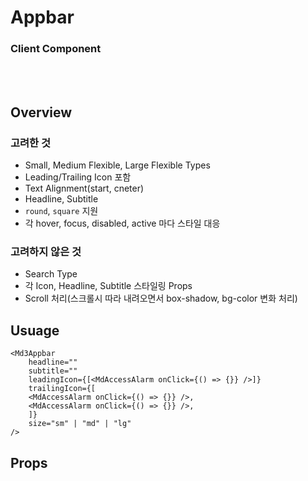 
<Meta of={Md3Appbar} />

# Appbar

### Client Component

<br/>
<br/>

## Overview


<div style={{ display: "flex", gap: "32px", justifyContent: "space-between" }}>
  <div style={{ flex: 1 }}>
    <h3>고려한 것</h3>
    <ul>
      <li>Small, Medium Flexible, Large Flexible Types</li>
      <li>Leading/Trailing Icon 포함</li>
      <li>Text Alignment(start, cneter)</li>
      <li>Headline, Subtitle</li>
      <li><code>round</code>, <code>square</code> 지원</li>
      <li>각 hover, focus, disabled, active 마다 스타일 대응</li>
    </ul>
  </div>
  <div style={{ flex: 1 }}>
    <h3>고려하지 않은 것</h3>
    <ul>
      <li>Search Type</li>
      <li>각 Icon, Headline, Subtitle 스타일링 Props</li>
      <li>Scroll 처리(스크롤시 따라 내려오면서 box-shadow, bg-color 변화 처리)</li>
    </ul>
  </div>
</div>

## Usuage

```tsx
<Md3Appbar
    headline=""
    subtitle=""
    leadingIcon={[<MdAccessAlarm onClick={() => {}} />]}
    trailingIcon={[
    <MdAccessAlarm onClick={() => {}} />,
    <MdAccessAlarm onClick={() => {}} />,
    ]}
    size="sm" | "md" | "lg"
/>
```

## Props
<Primary />
<Controls />